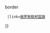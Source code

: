 {{Portal:俄罗斯/简介/图像版面安排
  |image=Flag of Russia.svg
  |size=200px
  |caption=俄罗斯国旗{{!}}border
  |link=[[俄罗斯联邦国旗|俄罗斯联邦国旗]]
}}